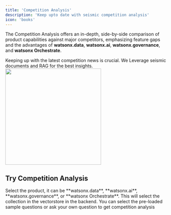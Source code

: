 ```yaml
---
title: 'Competition Analysis'
description: 'Keep upto date with seismic competition analysis'
icon: 'books'
---
```


The Competition Analysis offers an in-depth, side-by-side comparison of product capabilities against major competitors, emphasizing feature gaps and the advantages of **watsonx.data**, **watsonx.ai**, **watsonx.governance**, and **watsonx Orchestrate**.  

<Note>
Keeping up with the latest competition news is crucial. We Leverage seismic documents and RAG for the best insights.
</Note>

<img height="300" src="/images/competition analysis.png" />

## Try Competition Analysis

<Steps>
    <Step title="First Step">
        Select the product, it can be **watsonx.data**, **watsonx.ai**, **watsonx.governance**, or **watsonx Orchestrate**.
        This will select the collection in the vectorstore in the backend.
    </Step>
    <Step title="Second Step">
       You can select the pre-loaded sample questions or ask your own question to get competition analysis
    </Step>
</Steps>